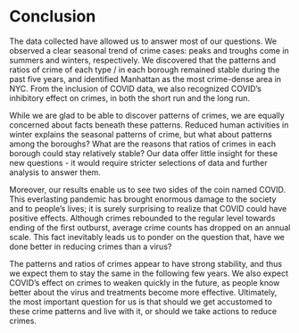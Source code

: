 # Conclusion

The data collected have allowed us to answer most of our questions. We observed a clear seasonal trend of crime cases: peaks and troughs come in summers and winters, respectively. We discovered that the patterns and ratios of crime of each type / in each borough remained stable during the past five years, and identified Manhattan as the most crime-dense area in NYC. From the inclusion of COVID data, we also recognized COVID's inhibitory effect on crimes, in both the short run and the long run.

While we are glad to be able to discover patterns of crimes, we are equally concerned about facts beneath these patterns. Reduced human activities in winter explains the seasonal patterns of crime, but what about patterns among the boroughs? What are the reasons that ratios of crimes in each borough could stay relatively stable? Our data offer little insight for these new questions - it would require stricter selections of data and further analysis to answer them.

Moreover, our results enable us to see two sides of the coin named COVID. This everlasting pandemic has brought enormous damage to the society and to people's lives; it is surely surprising to realize that COVID could have positive effects. Although crimes rebounded to the regular level towards ending of the first outburst, average crime counts has dropped on an annual scale. This fact inevitably leads us to ponder on the question that, have we done better in reducing crimes than a virus?

The patterns and ratios of crimes appear to have strong stability, and thus we expect them to stay the same in the following few years. We also expect COVID's effect on crimes to weaken quickly in the future, as people know better about the virus and treatments become more effective. Ultimately, the most important question for us is that should we get accustomed to these crime patterns and live with it, or should we take actions to reduce crimes.